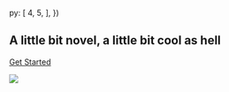 
  py: [ 4, 5, ],
})

## A little bit novel, a little bit cool as hell

[Get Started](https://github.com/jxnblk/mdx-blocks 'button')

![](https://source.unsplash.com/random/768x512/?subway)

